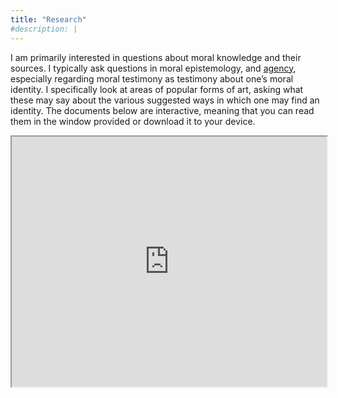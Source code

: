 ```yaml
---
title: "Research"
#description: |
---
```



I am primarily interested in questions about moral knowledge and their sources. I typically ask questions in moral epistemology, and [agency]("https://philpapers.org/rec/CHAAPA-15#:~:text=Adaptive%20preferences%20have%20been%20extensively,and%20other%20conditions%20of%20oppression."), especially regarding moral testimony as testimony about one's moral identity. I specifically look at areas of popular forms of art, asking what these may say about the various suggested ways in which one may find an identity. The documents below are interactive, meaning that you can read them in the window provided or download it to your device.

<iframe src="https://drive.google.com/file/d/1MJa0og441EgeEn_VhcPH-mNt5DGITBvB/preview" width="100%" height="400px" allow="autoplay"></iframe>
